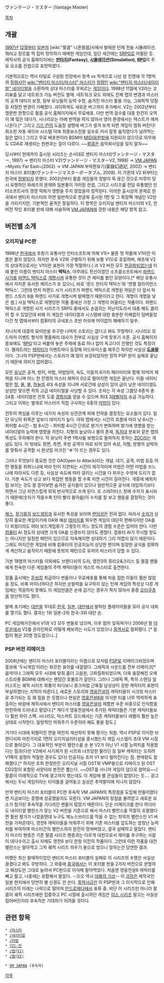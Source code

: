 ヴァンテージ・マスター (Vantage Master)

[[목차]]
== 개괄 ==
[[1997년]] [[12월]]부터 [[일본]]의 [wiki:"팔콤" 니혼팔콤]사에서 발매한 턴제 전술 시뮬레이션. 뭐라고 장르를 딱 집어 정의하기 애매한 게임인데, 일단 세간에는 [[SRPG]]로 어필된 듯. 제작사의 공식 홈페이지에는 '''[[판타지]](Fantasy), [[시뮬레이션]](Simulation), [[RPG]]'''의 주요 요소를 컨셉으로 표방하였다.

기본적으로는 헥사 타일로 구성된 전장에서 청색 vs 적색으로 나뉜 양 진영에 각 1명씩의 [[정령사]]인 [[wiki:"밴티지 마스터/마스터" 마스터]]가 [[정령]]인 [[wiki:"밴티지 마스터/네이티얼" 네이티얼]]을 소환하여 상대 마스터를 무찌르는 [[게임]]이다. 1998년 11월에 V2라는 꼬리표를 달고 네트워크 가능 버전도 발매. 네트워크 모드 외에도 전체 맵의 변경과 마스터의 공격 데미지 보정, 일부 유닛들의 능력 수정, 숨겨진 마스터 활용 가능, 그래픽적 덧칠 등 자잘한 변경이 가해졌다. 괴이하게도 새로운 버그까지 추가해서. V2는 2002년부터 영문판 한정으로 팔콤 공식 홈페이지에서 무료배포. 다만 번역 검수를 대충 한건지 오역이 꽤 많은 데다가, 시나리오는 아예 번역을 하지 않아서 영어 환경에서는 텍스트가 깨져 나온다.[* 그리고 [[기드·칸]]의 도움창 설명에 버그가 생겨 보게 되면 게임이 멈춰 버린다! 최소한 자동 세이브 시스템 덕에 최종보스전을 실수로 커서 잘못 움직였다가 날려먹는 일은 없다.] 그리고 무료 배포판이라 BGM이 [[MIDI]]음원밖에 지원되지 않으므로 아무래도 CDA로 재생되는 원판과는 질이 다르다. ~~[[팔콤]]은 음악회사임을 잊지 말자~~

당시부터 현재까지 출시된 시리즈는 순서대로 밴티지 마스터(ヴァンテージ・マスター, 1997) → 밴티지 마스터 V2(ヴァンテージ・マスターV2, 1998) → [[VM JAPAN]] ~Mystic Far East~(2002) → VM JAPAN 부악환유기(富嶽幻遊記, 2002) → 밴티지 마스터 포터블(ヴァンテージマスターポータブル, 2008). 이 가운데 V2 뒤부터는 한국에 [[정발]]되지 못했다. 2002년부터 팔콤 게임들의 정발이 뚝 끊긴 것으로 미루어 당시 유행하던 와레즈의 문제와 일본풍이 가미된 컨셉, 그리고 시리즈를 전담 유통했던 인터소프트사의 경영 악화가 영향을 주지 않았을까 짐작된다. 이러한 출시상의 문제로 한국에서 밴티지 마스터라 하면 일반적으로 한글화 출시된 1편 및 그 확장팩 개념인 V2만을 가리키지만, 기본적인 골격은 동일하다. 이 항목은 오리지널 밴티지 마스터와 V2, 컨버전 작인 포터블 판에 대해 서술하며 [[VM JAPAN]]에 관한 내용은 해당 항목 참고.

== 버전별 소개 ==
=== 오리지널 PC판 ===
1998년 [[한국]]에서 초창기 유통사인 인터소프트에 의해 V1[* 물론 첫 작품에 V1이란 이름은 붙지 않았다. 하지만 후속 V2와 구별하기 위해 보통 V1으로 호칭하며, 애초에  V2의 상대격으로서는 V1이란 표현이 가장 적절하다.] 과 V2 버전 모두 [[한글화]]되었는데 이때 붙인 이름이 밴티지 마스터 '''택틱스'''. 아무래도 전신이었던 소프콤소프트에서 [[파랜드 사가]]를  [[파랜드 택틱스]]로 [[개명]]시켜 유통한 것이 큰 재미를 봤던 모양이다.[* 해당 유통사에서 저지른 유사한 케이스가 또 있으니, 바로 '윈드 판타지 택틱스'와 '엔젤 얼라이언스 택틱스'. 그런데 먼저 파랜드 사가 시리즈가 파랜드 택틱스로 개명된 까닭은 더 앞서 파랜드 스토리 8을 파랜드 사가로 개명시켜 발매했기 때문이라고 한다. 개명이 개명을 낳은 셈.] 사실 택틱스로 개명당한 작품 중에선 가장 그 개명이 어울리는 작품이다. 파랜드 택틱스로 개명된 사가 시리즈가 SRPG 중에서도 손꼽히는 저난이도라서 대충 해도 클리어 할 수 있었던데 비해 이 게임은 네이티얼과 시스템에 대한 충분한 이해없이 덤벼들었다간 첫 맵에서부터 컴퓨터의 규네포스 초반 러쉬에 어이없이 패배하기 일쑤.

지나치게 대결의 묘미만을 추구한 나머지 스토리는 없다고 봐도 무방하다. 시나리오 모드마저 이벤트 형식의 몇줄짜리 대사가 전부로 사실상 구색 맞추기 수준. 공식 홈페이지 홍보에도 '[[RPG]]'라고 써붙여 놓은 주제에 동료 하나 없이 독고다이 진행인 것도 특징이다. 멜레트라는 [[캐릭터]]가 이벤트마다 등장해 어드바이스를 해주긴 하지만 사실상 '''[[도움말]]'''이다. 그나마 PSP판에서는 스토리가 꽤 많이 보강되었지만 정작 PSP 판이 실패로 끝났기 때문에 의미가 없어졌다.

모든 [[유닛]]은 공격, 방어, 마법, 마법방어, 속도, 이동의 6가지 패러미터와 함께 10씩의 체력을 지니며 어느 한 진영의 마스터 체력이 0으로 떨어지면 게임은 끝난다. 이들 네이티얼은 [[땅]], [[물]], [[불]], [[하늘]]의 4대 속성을 지니며 서로간에 상성이 있어 급이 낮은 네이티얼도 상성만 맞으면 적의 고급 네이티얼을 사냥할 수 있다. 숫자는 각 속성 그룹당 6종씩 총 24종. 네이티얼은 전투 도중 [[경험치]]를 얻을 수 있으며 최대 3[[레벨]]까지 승급 가능하다. 그리고 이와는 별개로 마스터가 직접 구사하는 6종의 [[마법]]이 있다.

전투의 핵심을 이루는 네가지 속성의 상관관계 외에 전략을 결정짓는 요소들이 있다. 일단 유닛의 뒤쪽은 앞보다 데미지가 높다. 야외 맵에서는 시간의 흐름에 따라 낮 8시간 - 희미함 4시간 - 밤 8시간 - 희미함 4시간 단위로 밝기가 변화하며 밝기에 영향을 받는 네이티얼의 능력에 영향을 끼친다. 지형의 높낮이나 물의 존재, [[독]]지대 분포와 같은 맵의 특성도 주의해야 한다. 적 유닛의 주변 1헥사를 보행으로 돌파하지 못하는 [[ZOC]]라는 개념도 있다. 이 밖에도 정면, 측면, 후방 공격이 따로 되어 있어 속성, 지형, 방향의 삼박자를 맞춰서 공격할 시 원샷킬 마크인 '☆'이 뜨는 경우도 있다.

그러나 무엇보다 중요한 것은 OA(Open to Attack)라는 개념. 대기, 공격, 마법 등등 어떤 행동을 취하느냐에 따라 턴이 지연되는 시간이 제각각이며 마법은 어떤 마법을 쓰느냐에 따라서도 다른 등, 사실상 속도에 따라 걸리는 시간을 다 외우는 수밖에 도리가 없다. 기본 속도가 낮고 보다 복잡한 행동을 할 수록 지연 시간이 길어진다. 개중에 예외처럼 보이는 것도 잘 뜯어보면 숨겨진 공식들이 있으나 일반적으론 공식에 대입하기보다 하면서 그냥 자연스럽게 외워 반사적으로 쓰게 된다. 또 스테이터스 창에 수치가 표시되기 때문에(숫자가 작을수록 턴이 빨리 돌아옴)이 수치를 잘 보고 행동을 결정하는 것이 좋다.

[[체스]], [[장기]]류의 [[보드게임]]과 유사한 특성을 보이며 [[랜덤]]성은 전혀 없다. 따라서 [[숫자]]가 상당히 중요한 게임이기에 OA와 예상 [[데미지]]를 외우면 게임이 대단히 편해지지만 OA를 다 외웠더라도 여타 보드게임류가 그렇듯이 어느 정도의 경험 수준은 있어야 한다. 다만 [[컴퓨터]] AI 정도의 상대면 크게 OA를 신경쓰지 않아도 괜찮다. 컴퓨터 AI가 무시할 정도는 아니지만 일정한 패턴이 있으므로 익숙해지면 상대하기 그리 어렵지 않기 때문이다. 그래도 어지간한 게임에 비해 컴퓨터의 인공지능이 상당한 편이며 일정한 공식을 정확하게 계산하고 움직이기 때문에 뜻밖의 패턴으로 유저의 마스터가 당할 수 있다.

기본 18명의 마스터들 이외에도 브랜디쉬의 도라, 영전3의 쥬리오&크리스 등 팔콤 팬들에게 친숙한 다른 게임들의 주역 캐릭터들이 게스트 마스터로 출연한다.

정품 출시때는 [[듣보잡]] 취급하다 번들이나 무료배포를 통해 처음 접한 이들이 훨씬 많았을 정도. 비록 마이너하다곤 하지만 순발력을 요구하지 않는 턴제 게임의 특성상 다른 게임에는 적응하지 못해도 이 게임만큼은 손에 감기는 경우가 적지 않아서 중증 [[오타쿠]]층을 양산하기도 했다.

발매 초기에는 [[대만]]을 무대로 [[한국]], [[일본]], [[대만]]에서 발탁된 플레이어들을 모아 공식 대회를 열기도 했다. 결과는 1위 일본-2위 한국-3위 대만 순.

PC 게임매거진에서 V1과 V2 모두 번들로 냈으며, 이후 점차 잊혀져가다 2006년 말 [[아루온]]에서 V2를 온라인화로 어떻게 해보려는 시도가 있었으나 [[흑역사]]로 철회됐다. [* 동접이 평균 20명 정도였으니..]

=== PSP 버전 리메이크 ===
2008년에는 밴티지 마스터 포터블이라는 이름으로 모처럼 [[PSP]]로 리메이크되었으며 홍보에 '두뇌게임'이라는 화끈한 표어를 내걸었다. 그래픽과 사운드를 전부 리메이크[* 음악이나 그래픽 모두 시대에 맞춰 좀더 고음원, 고화질화되었으며, 더욱 웅장해진 오케스트라풍 BGM에 대해서는 팬덤간 호불호가 갈린다. 그러나 그래픽 쪽, 특히 스탠딩 일러스트는 궤적 시리즈 화풍이 되다보니 몽크처럼 근육질 남성상이 강한 캐릭터의 표현이 부실하였다는 지적이 따른다.], 새로운 스토리와 [[영웅전설]]의 캐릭터들이 시크릿 마스터로 추가되는 등 꽤 힘을 쓴 듯했으나 현실은 [[영웅전설6]]을 의식한 티를 너무 역력하게 표출하는 바람에 제작사에서 밴티지 마스터를 [[영웅전설]]의 체험판 수준 비중으로 인식함을 만천하에 드러내고 말았다.[* 게다가 영웅전설에서 추가된 캐릭터들은 기본 캐릭터들보다 훨씬 하이 스펙. 시나리오, 익스퍼트 모드에서는 기존 캐릭터들보다 레벨이 훨씬 높은 상태로 시작한다. 일방적인 띄워주기 수준이라 해도 좋을 정도.]

거기다 시대에 뒤떨어진 면을 여전히 개선하지 못해 평가는 처참. 역시 PSP로 이식한 브랜디쉬와 마찬가지로 1편의 오리지널리티성을 중시했는지 게임 시스템이 초대 VM 시절으로 돌아갔다. 그 대표적인 부분이 밸런스를 손 본 V2가 아닌 V1 시절 능력치를 적용했다는 점과(다만 V2에서 사기캐가 된 시프와 너프당한 팔라딘 등 일부 캐릭터는 오히려 V1쪽의 설정이 적절한 경우도 있다) 인공지능 조차 V1 보다 떨어진다는 점. 판매량도 참패했다.[* 하지만 초회 한정판은 오리지널 시절 OST와 VMP용으로 리메이크 된 OST CD2장이 포함된 사양이라 본전은 뽑는다. ~~OST를 사니까 게임이 덤으로 왔어요~~] 팔콤이 이례적으로 TV에 광고까지 했는데도 이 게임에 별 관심들이 없었다는 듯…. 광고에서는 두뇌 게임이라는 타이틀을 걸어놓고 실상은 추억팔이에 지나지 않았다.

만약 밴티지 마스터 포터블이 PC판 후속작 VM JAPAN의 특장점을 도입해 만들어졌다면 지금보다는 흥행에 성공했을지도 모른다. VM JAPAN의 장점을 물려받고 새로운 요소가 첨가된 후속작을 기다리던 팬들이 많았기 때문이다. 단순 리메이크를 한다 하더라도 네이티얼 밸런스가 맞는 V2 버전을 기준으로 해서 마스터 밸런스를 적절히 조절했다면 훨씬 평가가 나았을텐데 누구도 제노스브리드를 막을 수 없는 최악의 밸런스인 V1 버전을 가져온데다, 영전6 캐릭터들을 띄워주기 위해 기존 마스터를 압도하는 엄청난 능력치를 부여하여 마스터간의 밸런스까지 완전히 망쳐버렸고, 결국 실패하고 말았다. 밴티지 마스터 팬층은 기존 팔콤 시리즈 팬층과는 다르게 대전으로서 재미를 추구하는 사람이 대다수이고 출시 자체도 영전6 보다 한참 이전의 작품이다. 그런데 이런 작품을 대전 밸런스는 말아먹고 그저 궤적 시리즈 띄우기 용으로 썼으니 망하는건 당연한 결과.

어쨌든 최신 발매작이었던 밴티지 마스터 포터블의 실패로 이 시리즈의 수명은 사실상 끊겼다고 봐도 무방하다. 그 와중에 [[중국]]에서는 이 포터블 판을 2가지 버전으로 분할하고 해상도만 그대로 늘려서 PC판으로 이식해 팔아먹었다. 처음엔 영웅전설6 캐릭터를 빼고 팔고, 나중에는 포함해서 팔았다. --오오 역시 [[대륙의 기상]]-- 이 [[괴작]]은 제작국인 일본 현지에서 당연히 별 신경도 안 쓴다. [[흑역사]]급인 이 PSP판과 그 이식작으로 인해 시리즈의 미래는 나락으로 떨어져 [[안드로메다]]에서 표류 중. 비단 이 시리즈만 아니라 팔콤이 궤적 시리즈에만 집중하고 PC 시절에 출시하던 게임은 [[이스 시리즈]] 말고는 사실상 접어버린지라 후속작은 기대하기 어려울 것이다.

== 관련 항목 ==
 * [[/마스터]]
 * [[/네이티얼]]
 * [[/마법]]
 * [[기드·칸]]
 * [[/맵(V1)]]
 * [[/맵(V2)]]

 * [[VM JAPAN]] (후속작)

[[각주]]
